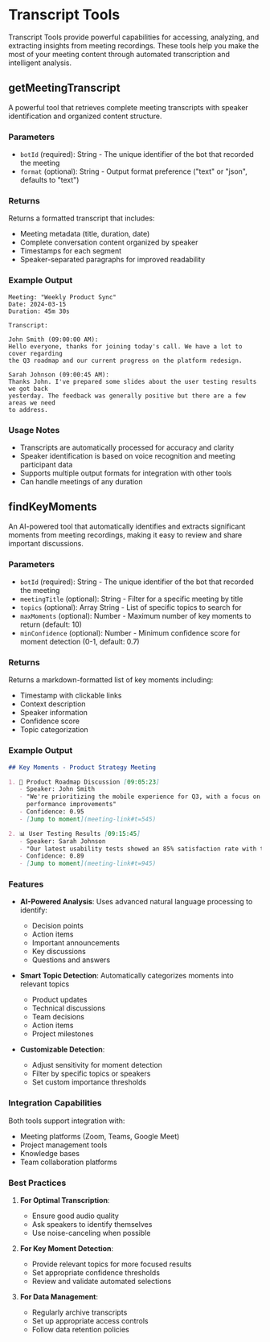 # Transcript Tools

Transcript Tools provide powerful capabilities for accessing, analyzing, and extracting insights from meeting recordings. These tools help you make the most of your meeting content through automated transcription and intelligent analysis.

## getMeetingTranscript

A powerful tool that retrieves complete meeting transcripts with speaker identification and organized content structure.

### Parameters

- `botId` (required): String - The unique identifier of the bot that recorded the meeting
- `format` (optional): String - Output format preference ("text" or "json", defaults to "text")

### Returns

Returns a formatted transcript that includes:
- Meeting metadata (title, duration, date)
- Complete conversation content organized by speaker
- Timestamps for each segment
- Speaker-separated paragraphs for improved readability

### Example Output

```text
Meeting: "Weekly Product Sync"
Date: 2024-03-15
Duration: 45m 30s

Transcript:

John Smith (09:00:00 AM):
Hello everyone, thanks for joining today's call. We have a lot to cover regarding 
the Q3 roadmap and our current progress on the platform redesign.

Sarah Johnson (09:00:45 AM):
Thanks John. I've prepared some slides about the user testing results we got back 
yesterday. The feedback was generally positive but there are a few areas we need 
to address.
```

### Usage Notes

- Transcripts are automatically processed for accuracy and clarity
- Speaker identification is based on voice recognition and meeting participant data
- Supports multiple output formats for integration with other tools
- Can handle meetings of any duration

## findKeyMoments

An AI-powered tool that automatically identifies and extracts significant moments from meeting recordings, making it easy to review and share important discussions.

### Parameters

- `botId` (required): String - The unique identifier of the bot that recorded the meeting
- `meetingTitle` (optional): String - Filter for a specific meeting by title
- `topics` (optional): Array String - List of specific topics to search for
- `maxMoments` (optional): Number - Maximum number of key moments to return (default: 10)
- `minConfidence` (optional): Number - Minimum confidence score for moment detection (0-1, default: 0.7)

### Returns

Returns a markdown-formatted list of key moments including:
- Timestamp with clickable links
- Context description
- Speaker information
- Confidence score
- Topic categorization

### Example Output

```markdown
## Key Moments - Product Strategy Meeting

1. 🎯 Product Roadmap Discussion [09:05:23]
   - Speaker: John Smith
   - "We're prioritizing the mobile experience for Q3, with a focus on 
     performance improvements"
   - Confidence: 0.95
   - [Jump to moment](meeting-link#t=545)

2. 📊 User Testing Results [09:15:45]
   - Speaker: Sarah Johnson
   - "Our latest usability tests showed an 85% satisfaction rate with the new UI"
   - Confidence: 0.89
   - [Jump to moment](meeting-link#t=945)
```

### Features

- **AI-Powered Analysis**: Uses advanced natural language processing to identify:
  - Decision points
  - Action items
  - Important announcements
  - Key discussions
  - Questions and answers

- **Smart Topic Detection**: Automatically categorizes moments into relevant topics
  - Product updates
  - Technical discussions
  - Team decisions
  - Action items
  - Project milestones

- **Customizable Detection**: 
  - Adjust sensitivity for moment detection
  - Filter by specific topics or speakers
  - Set custom importance thresholds

### Integration Capabilities

Both tools support integration with:
- Meeting platforms (Zoom, Teams, Google Meet)
- Project management tools
- Knowledge bases
- Team collaboration platforms

### Best Practices

1. **For Optimal Transcription**:
   - Ensure good audio quality
   - Ask speakers to identify themselves
   - Use noise-canceling when possible

2. **For Key Moment Detection**:
   - Provide relevant topics for more focused results
   - Set appropriate confidence thresholds
   - Review and validate automated selections

3. **For Data Management**:
   - Regularly archive transcripts
   - Set up appropriate access controls
   - Follow data retention policies
